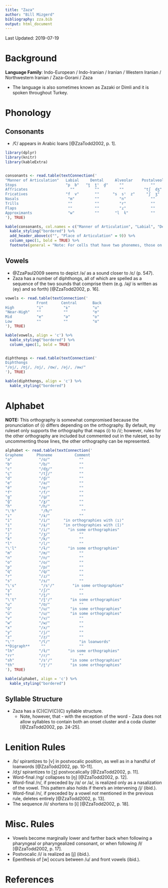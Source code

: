```yaml
---
title: "Zaza"
author: "Bill Mizgerd"
bibliography: zza.bib
output: html_document
---
```


Last Updated: 2019-07-19

# Background

**Language Family**: Indo-European / Indo-Iranian / Iranian / Western Iranian / Northwestern Iranian / Zaza-Gorani / Zaza

* The language is also sometimes known as Zazaki or Dimli and it is spoken throughout Turkey.

# Phonology

## Consonants

* /ʕ/ appears in Arabic loans [@ZzaTodd2002, p. 1].

```r

library(dplyr)
library(knitr)
library(kableExtra)


consonants <- read.table(textConnection('
"Manner of Articulation"   Labial     Dental     Alveolar    Postalveolar   Palatal     Velar   Uvular  Pharyngeal    Glottal
Stops                      "p  b"   "t̪  t̪ˤ  d̪"     ""            ""           ""       "k  ɡ"    "q"       ""            ""
Affricates                   ""         ""         ""         "tʃ  dʒ"        ""         ""      ""        ""            ""
Fricatives                 "f  v"       ""      "s  sˤ  z"     "ʃ  ʒ"         ""       "x  ɣ"    ""        "ħ"           "h"
Nasals                      "m"         ""         "n"           ""           ""         ""      ""        ""            ""
Trills                      ""          ""         "r"           ""           ""         ""      ""        ""            ""
Flaps                       ""          ""         "ɾ"           ""           ""         ""      ""        ""            ""
Approximants                "w"         ""       "l  ɫ"          ""           "j"        ""      ""        ""            ""
'), TRUE)

kable(consonants, col.names = c("Manner of Articulation", "Labial", "Dental", "Alveolar", "Postalveolar", "Palatal", "Velar", "Uvular", "Pharyngeal", "Glottal"), align = 'c') %>%
  kable_styling("bordered") %>%
  add_header_above(c("", "Place of Articulation" = 9)) %>%
  column_spec(1, bold = TRUE) %>%
  footnote(general = "Note: For cells that have two phonemes, those on the left are voiceless and those on the right are voiced. Phonemes that have the diacritic (ˤ) are pharyngealized. Both alveolar approximants are voiced, but the one on the right is velarized.", general_title = "")
```

## Vowels

* @ZzaPaul2009 seems to depict /ə/ as a sound closer to /ɛ/ (p. 547).
* Zaza has a number of diphthongs, all of which are spelled as a sequence of the two sounds that comprise them (e.g. /əj/ is written as ⟨ey⟩ and so forth) [@ZzaTodd2002, p. 16].

```r

vowels <- read.table(textConnection('
              Front      Central       Back
High          "i"         "ɨ"          "u"
"Near-High"   ""          ""           "ʊ"
Mid           "e"         "ə"          "o"
Low           ""          ""           "ɑ"
'), TRUE)

kable(vowels, align = 'c') %>%
  kable_styling("bordered") %>%
  column_spec(1, bold = TRUE)


diphthongs <- read.table(textConnection('
Diphthongs
"/oj/, /ʊj/, /ɑj/, /ɑw/, /əj/, /əw/"
'), TRUE)

kable(diphthongs, align = 'c') %>%
  kable_styling("bordered")
```  

# Alphabet

**NOTE:** This orthography is somewhat compromised because the pronunciation of ⟨i⟩ differs depending on the orthography. By default, my ruleset only supports the orthography that maps ⟨i⟩ to /i/; however, rules for the other orthography are included but commented out in the ruleset, so by uncommenting those lines, the other orthography can be represented.

```r

alphabet <- read.table(textConnection('
Grapheme      Phoneme          Comment
"a"            "/ɑ/"             ""
"b"            "/b/"             ""
"c"            "/dʒ/"            ""
"ç"            "/tʃ/"            ""
"d"            "/d̪/"             ""
"e"            "/ə/"             ""
"ê"            "/e/"             ""
"f"            "/f/"             ""
"g"            "/ɡ/"             ""
"ğ"            "/ɣ/"             ""
"h"            "/h/"             ""
"\'h"           "/ħ/"             ""
"ı"            "/ɨ/"             ""
"i"            "/i/"      "in orthographies with ⟨ı⟩"  
"i"            "/ɨ/"      "in orthographies with ⟨î⟩"  
"î"            "/i/"        "in some orthographies"  
"j"            "/ʒ/"             ""
"k"            "/k/"             ""
"l"            "/l/"             ""
"\'l"          "/ɫ/"        "in some orthographies"   
"m"            "/m/"             ""
"n"            "/n/"             ""
"o"            "/o/"             ""
"p"            "/p/"             ""
"q"            "/q/"             ""
"r"            "/ɾ/"             ""
"s"            "/s/"             ""
"\'s"           "/sˤ/"        "in some orthographies"    
"ş"	           "/ʃ/"             ""
"t"            "/t̪/"             ""
"\'t"          "/t̪ˤ/"        "in some orthographies"    
"u"            "/ʊ/"             ""
"û"            "/u/"         "in some orthographies"  
"ü"            "/u/"         "in some orthographies"  
"v"            "/v/"             ""
"w"            "/w/"             ""
"x"            "/x/"             ""
"y"            "/j/"             ""
"z"            "/z/"             ""
"\'"           "/ʕ/"             "in loanwords"
**Digraph**     ""               ""
"lh"           "/ɫ/"        "in some orthographies"
"rr"           "/r/"             ""
"sh"           "/sˤ/"        "in some orthographies"
"th"           "/t̪ˤ/"        "in some orthographies"
'), TRUE)

kable(alphabet, align = 'c') %>%
  kable_styling("bordered")
```

## Syllable Structure

* Zaza has a (C)(C)V(C)(C) syllable structure.
    - Note, however, that - with the exception of the word <psing> - Zaza does not allow syllables to contain both an onset cluster and a coda cluster [@ZzaTodd2002, pp. 24-25].

# Lenition Rules

* /b/ spirantizes to [v] in postvocalic position, as well as in a handful of loanwords [@ZzaTodd2002, pp. 10-11].
* /dʒ/ spirantizes to [ʒ] postvocalically [@ZzaTodd2002, p. 11].
* Word-final /ng/ collapses to [ŋ] [@ZzaTodd2002, p. 12].
* Word-final /n/, if preceded by /ɑ/ or /ə/, is realized only as a nasalization of the vowel. This pattern also holds if there's an intervening /j/ (ibid.).
* Word-final /n/, if preceded by a vowel *not* mentioned in the previous rule, deletes entirely [@ZzaTodd2002, p. 13].
* The sequence /ii/ shortens to [i] [@ZzaTodd2002, p. 18].

# Misc. Rules

* Vowels become marginally lower and farther back when following a pharyngeal or pharyngealized consonant, or when following /ɫ/ [@ZzaTodd2002, p. 17].
* Postvocalic /i/ is realized as [j] (ibid.).
* Epenthesis of [w] occurs between /u/ and front vowels (ibid.).

# References
